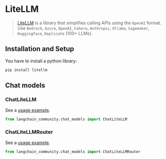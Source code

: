 # LiteLLM

>[LiteLLM](https://github.com/BerriAI/litellm) is a library that simplifies calling 
> APIs using the `OpenAI` format. Use `Bedrock`, `Azure`, `OpenAI`, `Cohere`, `Anthropic`, `Ollama`, 
> `Sagemaker`, `HuggingFace`, `Replicate` (100+ LLMs).


## Installation and Setup

You have to install a python library:

```bash
pip install litellm
```

## Chat models

### ChatLiteLLM

See a [usage example](/docs/integrations/chat/litellm).

```python
from langchain_community.chat_models import ChatLiteLLM
```

### ChatLiteLLMRouter

See a [usage example](/docs/integrations/chat/litellm_router).

```python
from langchain_community.chat_models import ChatLiteLLMRouter
```

